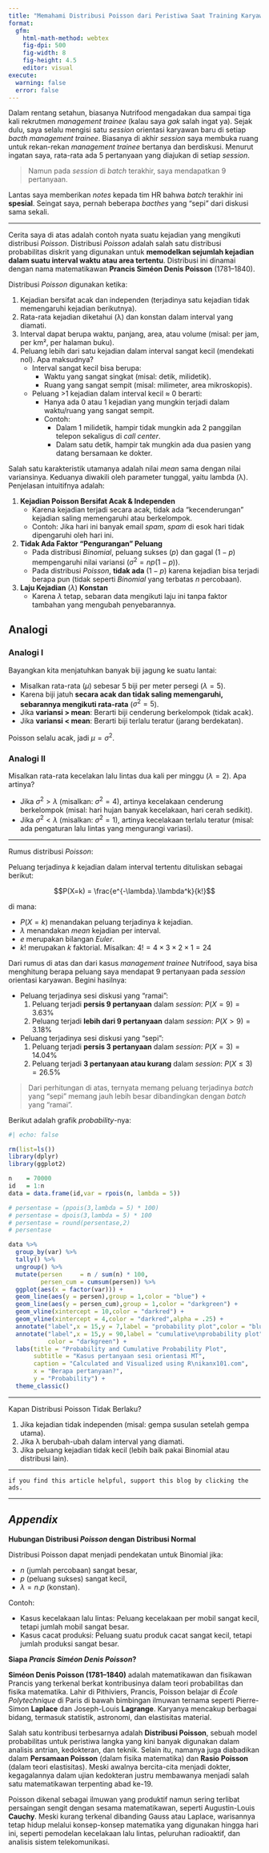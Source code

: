 ```yaml
---
title: "Memahami Distribusi Poisson dari Peristiwa Saat Training Karyawan Baru"
format:
  gfm:
    html-math-method: webtex
    fig-dpi: 500
    fig-width: 8
    fig-height: 4.5
    editor: visual
execute:
  warning: false
  error: false
---
```


Dalam rentang setahun, biasanya Nutrifood mengadakan dua sampai tiga kali rekrutmen *management trainee* (kalau saya *gak* salah ingat ya). Sejak dulu, saya selalu mengisi satu *session* orientasi karyawan baru di setiap *bacth* *management trainee*. Biasanya di akhir *session* saya membuka ruang untuk rekan-rekan *management trainee* bertanya dan berdiskusi. Menurut ingatan saya, rata-rata ada 5 pertanyaan yang diajukan di setiap *session*.

> Namun pada *session* di *batch* terakhir, saya mendapatkan 9 pertanyaan.

Lantas saya memberikan *notes* kepada tim HR bahwa *batch* terakhir ini **spesial**. Seingat saya, pernah beberapa *bacthes* yang "sepi" dari diskusi sama sekali.

------------------------------------------------------------------------

Cerita saya di atas adalah contoh nyata suatu kejadian yang mengikuti distribusi *Poisson*. Distribusi *Poisson* adalah salah satu distribusi probabilitas diskrit yang digunakan untuk **memodelkan sejumlah kejadian dalam suatu interval waktu atau area tertentu**. Distribusi ini dinamai dengan nama matematikawan **Prancis Siméon Denis Poisson** (1781–1840).

Distribusi *Poisson* digunakan ketika:

1.  Kejadian bersifat acak dan independen (terjadinya satu kejadian tidak memengaruhi kejadian berikutnya).
2.  Rata-rata kejadian diketahui (λ) dan konstan dalam interval yang diamati.
3.  Interval dapat berupa waktu, panjang, area, atau volume (misal: per jam, per km², per halaman buku).
4.  Peluang lebih dari satu kejadian dalam interval sangat kecil (mendekati nol). Apa maksudnya?
    -   Interval sangat kecil bisa berupa:
        -   Waktu yang sangat singkat (misal: detik, milidetik).
        -   Ruang yang sangat sempit (misal: milimeter, area mikroskopis).
    -   Peluang \>1 kejadian dalam interval kecil ≈ 0 berarti:
        -   Hanya ada 0 atau 1 kejadian yang mungkin terjadi dalam waktu/ruang yang sangat sempit.
        -   Contoh:
            -   Dalam 1 milidetik, hampir tidak mungkin ada 2 panggilan telepon sekaligus di *call center*.
            -   Dalam satu detik, hampir tak mungkin ada dua pasien yang datang bersamaan ke dokter.

Salah satu karakteristik utamanya adalah nilai *mean* sama dengan nilai variansinya. Keduanya diwakili oleh parameter tunggal, yaitu lambda (λ). Penjelasan intuitifnya adalah:

1.  **Kejadian Poisson Bersifat Acak & Independen**
    -   Karena kejadian terjadi secara acak, tidak ada "kecenderungan" kejadian saling memengaruhi atau berkelompok.
    -   Contoh: Jika hari ini banyak email *spam*, *spam* di esok hari tidak dipengaruhi oleh hari ini.
2.  **Tidak Ada Faktor "Pengurangan" Peluang**
    -   Pada distribusi *Binomial*, peluang sukses ($p$) dan gagal ($1-p$) mempengaruhi nilai variansi ($\sigma^2 = np(1-p)$).
    -   Pada distribusi *Poisson*, **tidak ada** ($1-p$) karena kejadian bisa terjadi berapa pun (tidak seperti *Binomial* yang terbatas $n$ percobaan).
3.  **Laju Kejadian** ($\lambda$) **Konstan**
    -   Karena $\lambda$ tetap, sebaran data mengikuti laju ini tanpa faktor tambahan yang mengubah penyebarannya.

## Analogi

### Analogi I

Bayangkan kita menjatuhkan banyak biji jagung ke suatu lantai:

-   Misalkan rata-rata ($\mu$) sebesar 5 biji per meter persegi ($\lambda = 5$).
-   Karena biji jatuh **secara acak dan tidak saling memengaruhi, sebarannya mengikuti rata-rata** ($\sigma^2 = 5$).
-   Jika **variansi \> mean**: Berarti biji cenderung berkelompok (tidak acak).
-   Jika **variansi \< mean**: Berarti biji terlalu teratur (jarang berdekatan).

Poisson selalu acak, jadi $\mu = \sigma^2$.

### Analogi II

Misalkan rata-rata kecelakan lalu lintas dua kali per minggu ($\lambda = 2$). Apa artinya?

-   Jika $\sigma^2 > \lambda$ (misalkan: $\sigma^2 = 4$), artinya kecelakaan cenderung berkelompok (misal: hari hujan banyak kecelakaan, hari cerah sedikit).
-   Jika $\sigma^2 < \lambda$ (misalkan: $\sigma^2 = 1$), artinya kecelakaan terlalu teratur (misal: ada pengaturan lalu lintas yang mengurangi variasi).

------------------------------------------------------------------------

Rumus distribusi *Poisson*:

Peluang terjadinya $k$ kejadian dalam interval tertentu dituliskan sebagai berikut:

$$P(X=k) = \frac{e^{-\lambda}.\lambda^k}{k!}$$

di mana:

-   $P(X=k)$ menandakan peluang terjadinya $k$ kejadian.
-   $\lambda$ menandakan *mean* kejadian per interval.
-   $e$ merupakan bilangan *Euler*.
-   $k!$ merupakan $k$ faktorial. Misalkan: $4! = 4 \times 3 \times 2 \times 1 = 24$

Dari rumus di atas dan dari kasus *management trainee* Nutrifood, saya bisa menghitung berapa peluang saya mendapat 9 pertanyaan pada *session* orientasi karyawan. Begini hasilnya:

-   Peluang terjadinya sesi diskusi yang "ramai":
    1.  Peluang terjadi **persis 9 pertanyaan** dalam *session*: $P(X = 9) = 3.63\%$
    2.  Peluang terjadi **lebih dari 9 pertanyaan** dalam *session*: $P(X > 9) = 3.18\%$
-   Peluang terjadinya sesi diskusi yang "sepi":
    1.  Peluang terjadi **persis 3 pertanyaan** dalam *session*: $P(X = 3) = 14.04\%$
    2.  Peluang terjadi **3 pertanyaan atau kurang** dalam *session*: $P(X \leq 3) = 26.5\%$

> Dari perhitungan di atas, ternyata memang peluang terjadinya *batch* yang "sepi" memang jauh lebih besar dibandingkan dengan *batch* yang "ramai".

Berikut adalah grafik *probability*-nya:

```r
#| echo: false

rm(list=ls())
library(dplyr)
library(ggplot2)

n    = 70000
id   = 1:n
data = data.frame(id,var = rpois(n, lambda = 5))

# persentase = (ppois(3,lambda = 5) * 100)
# persentase = dpois(3,lambda = 5) * 100
# persentase = round(persentase,2)
# persentase 

data %>% 
  group_by(var) %>% 
  tally() %>% 
  ungroup() %>% 
  mutate(persen     = n / sum(n) * 100,
         persen_cum = cumsum(persen)) %>% 
  ggplot(aes(x = factor(var))) +
  geom_line(aes(y = persen),group = 1,color = "blue") +
  geom_line(aes(y = persen_cum),group = 1,color = "darkgreen") +
  geom_vline(xintercept = 10,color = "darkred") +
  geom_vline(xintercept = 4,color = "darkred",alpha = .25) +
  annotate("label",x = 15,y = 7,label = "probability plot",color = "blue") +
  annotate("label",x = 15,y = 90,label = "cumulative\nprobability plot",
           color = "darkgreen") +
  labs(title = "Probability and Cumulative Probability Plot",
       subtitle = "Kasus pertanyaan sesi orientasi MT",
       caption = "Calculated and Visualized using R\nikanx101.com",
       x = "Berapa pertanyaan?",
       y = "Probability") +
  theme_classic()

```

------------------------------------------------------------------------

Kapan Distribusi Poisson Tidak Berlaku?

1.  Jika kejadian tidak independen (misal: gempa susulan setelah gempa utama).
2.  Jika λ berubah-ubah dalam interval yang diamati.
3.  Jika peluang kejadian tidak kecil (lebih baik pakai Binomial atau distribusi lain).

------------------------------------------------------------------------

`if you find this article helpful, support this blog by clicking the ads.`

------------------------------------------------------------------------

## *Appendix*

**Hubungan Distribusi *Poisson* dengan Distribusi Normal**

Distribusi Poisson dapat menjadi pendekatan untuk Binomial jika:

-   $n$ (jumlah percobaan) sangat besar,
-   $p$ (peluang sukses) sangat kecil,
-   $\lambda = n . p$ (konstan).

Contoh:

-   Kasus kecelakaan lalu lintas: Peluang kecelakaan per mobil sangat kecil, tetapi jumlah mobil sangat besar.
-   Kasus cacat produksi: Peluang suatu produk cacat sangat kecil, tetapi jumlah produksi sangat besar.

**Siapa *Prancis Siméon Denis Poisson*?**

**Siméon Denis Poisson (1781–1840)** adalah matematikawan dan fisikawan Prancis yang terkenal berkat kontribusinya dalam teori probabilitas dan fisika matematika. Lahir di Pithiviers, Prancis, Poisson belajar di *École Polytechnique* di Paris di bawah bimbingan ilmuwan ternama seperti Pierre-Simon **Laplace** dan Joseph-Louis **Lagrange**. Karyanya mencakup berbagai bidang, termasuk statistik, astronomi, dan elastisitas material.

Salah satu kontribusi terbesarnya adalah **Distribusi Poisson**, sebuah model probabilitas untuk peristiwa langka yang kini banyak digunakan dalam analisis antrian, kedokteran, dan teknik. Selain itu, namanya juga diabadikan dalam **Persamaan Poisson** (dalam fisika matematika) dan **Rasio Poisson** (dalam teori elastisitas). Meski awalnya bercita-cita menjadi dokter, kegagalannya dalam ujian kedokteran justru membawanya menjadi salah satu matematikawan terpenting abad ke-19.

Poisson dikenal sebagai ilmuwan yang produktif namun sering terlibat persaingan sengit dengan sesama matematikawan, seperti Augustin-Louis **Cauchy**. Meski kurang terkenal dibanding Gauss atau Laplace, warisannya tetap hidup melalui konsep-konsep matematika yang digunakan hingga hari ini, seperti pemodelan kecelakaan lalu lintas, peluruhan radioaktif, dan analisis sistem telekomunikasi.
